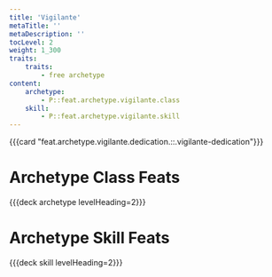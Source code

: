 ```yaml
---
title: 'Vigilante'
metaTitle: ''
metaDescription: ''
tocLevel: 2
weight: 1_300
traits:
    traits:
        - free archetype
content:
    archetype:
        - P::feat.archetype.vigilante.class
    skill:
        - P::feat.archetype.vigilante.skill
---
```


{{{card "feat.archetype.vigilante.dedication.::.vigilante-dedication"}}}

# Archetype Class Feats

{{{deck archetype levelHeading=2}}}

# Archetype Skill Feats

{{{deck skill levelHeading=2}}}

